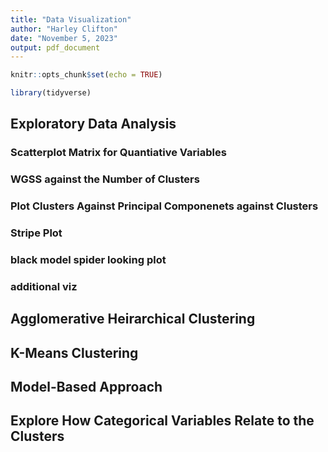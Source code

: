 ```yaml
---
title: "Data Visualization"
author: "Harley Clifton"
date: "November 5, 2023"
output: pdf_document
---
```


```r
knitr::opts_chunk$set(echo = TRUE)

library(tidyverse)

```

## Exploratory Data Analysis

### Scatterplot Matrix for Quantiative Variables


### WGSS against the Number of Clusters


### Plot Clusters Against Principal Componenets against Clusters


### Stripe Plot


### black model spider looking plot


### additional viz







## Agglomerative Heirarchical Clustering



## K-Means Clustering



## Model-Based Approach




## Explore How Categorical Variables Relate to the Clusters


